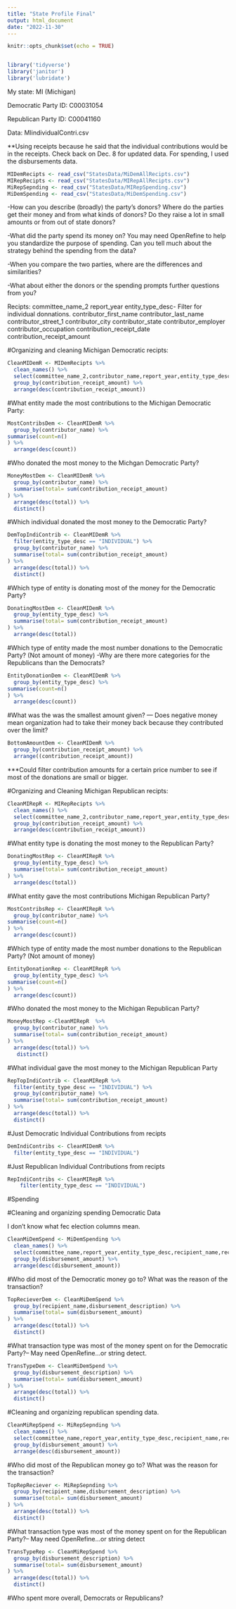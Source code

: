 ```yaml
---
title: "State Profile Final"
output: html_document
date: "2022-11-30"
---
```


```r
knitr::opts_chunk$set(echo = TRUE)
```

```r

```

```r
library('tidyverse')
library('janitor')
library('lubridate')
```



My state: MI (Michigan)

Democratic Party ID: C00031054

Republican Party ID: C00041160

Data: MIindividualContri.csv 

**Using receipts because he said that the individual contributions would be in the receipts. Check back on Dec. 8 for updated data. 
For spending, I used the disbursements data. 

```r
MIDemRecipts <- read_csv("StatesData/MiDemAllRecipts.csv")
MIRepRecipts <- read_csv("StatesData/MIRepAllRecipts.csv")
MiRepSepnding <- read_csv("StatesData/MIRepSpending.csv")
MiDemSpending <- read_csv("StatesData/MiDemSpending.csv")
```
-How can you describe (broadly) the party’s donors? Where do the parties get their money and from what kinds of donors? Do they raise a lot in small amounts or from out of state donors?

-What did the party spend its money on? You may need OpenRefine to help you standardize the purpose of spending. Can you tell much about the strategy behind the spending from the data?

-When you compare the two parties, where are the differences and similarities?

-What about either the donors or the spending prompts further questions from you?

Recipts:
committee_name_2
report_year
entity_type_desc- Filter for individual donnations. 
contributor_first_name
contributor_last_name
contributor_street_1
contributor_city
contributor_state
contributor_employer
contributor_occupation
contribution_receipt_date
contribution_receipt_amount

#Organizing and cleaning Michigan Democratic recipts:

```r
CleanMIDemR <- MIDemRecipts %>% 
  clean_names() %>% 
  select(committee_name_2,contributor_name,report_year,entity_type_desc,contributor_street_1,contributor_city,contributor_state,contributor_employer,contributor_occupation, contribution_receipt_date,contribution_receipt_amount ) %>% 
  group_by(contribution_receipt_amount) %>% 
  arrange(desc(contribution_receipt_amount))
```

#What entity made the most contributions to the Michigan Democratic Party:

```r
MostContribsDem <- CleanMIDemR %>% 
  group_by(contributor_name) %>% 
summarise(count=n()
) %>%
  arrange(desc(count))
```

#Who donated the most money to the Michgan Democratic Party?

```r
MoneyMostDem <- CleanMIDemR %>% 
  group_by(contributor_name) %>% 
  summarise(total= sum(contribution_receipt_amount)
) %>%
  arrange(desc(total)) %>% 
  distinct()
```

#Which individual donated the most money to the Democratic Party?

```r
DemTopIndiContrib <- CleanMIDemR %>% 
  filter(entity_type_desc == "INDIVIDUAL") %>% 
  group_by(contributor_name) %>% 
  summarise(total= sum(contribution_receipt_amount)
) %>%
  arrange(desc(total)) %>% 
  distinct()
```

#Which type of entity is donating most of the money for the Democratic Party?
```r
DonatingMostDem <- CleanMIDemR %>% 
  group_by(entity_type_desc) %>% 
  summarise(total= sum(contribution_receipt_amount)
) %>%
  arrange(desc(total))
```

#Which type of entity made the most number donations to the Democratic Party? (Not amount of money) -Why are there more categories for the Republicans than the Democrats?

```r
EntityDonationDem <- CleanMIDemR %>% 
  group_by(entity_type_desc) %>% 
summarise(count=n()
) %>%
  arrange(desc(count))
```

#What was the was the smallest amount given? --- Does negative money mean organization had to take their money back because they contributed over the limit?

```r
BottomAmountDem <- CleanMIDemR %>% 
  group_by(contribution_receipt_amount) %>% 
  arrange((contribution_receipt_amount))
```

***Could filter contribution amounts for a certain price number to see if most of the donations are small or bigger. 

#Organizing and Cleaning Michigan Republican recipts:

```r
CleanMIRepR <- MIRepRecipts %>% 
  clean_names() %>% 
  select(committee_name_2,contributor_name,report_year,entity_type_desc,contributor_street_1,contributor_city,contributor_state,contributor_employer,contributor_occupation, contribution_receipt_date,contribution_receipt_amount ) %>% 
  group_by(contribution_receipt_amount) %>% 
  arrange(desc(contribution_receipt_amount))
```

#What entity type is donating the most money to the Republican Party? 

```r
DonatingMostRep <- CleanMIRepR %>% 
  group_by(entity_type_desc) %>% 
  summarise(total= sum(contribution_receipt_amount)
) %>%
  arrange(desc(total))
```


#What entity gave the most contributions Michigan Republican Party?

```r
MostContribsRep <- CleanMIRepR %>% 
  group_by(contributor_name) %>% 
summarise(count=n()
) %>%
  arrange(desc(count))
```

#Which type of entity made the most number donations to the Republican Party? (Not amount of money)

```r
EntityDonationRep <- CleanMIRepR %>% 
  group_by(entity_type_desc) %>% 
summarise(count=n()
) %>%
  arrange(desc(count))
```



#Who donated the most money to the Michigan Republican Party?

```r
MoneyMostRep <-CleanMIRepR  %>% 
  group_by(contributor_name) %>% 
  summarise(total= sum(contribution_receipt_amount)
) %>%
  arrange(desc(total)) %>% 
   distinct()
```

#What individual gave the most money to the Michigan Republican Party

```r
RepTopIndiContrib <- CleanMIRepR %>% 
  filter(entity_type_desc == "INDIVIDUAL") %>% 
  group_by(contributor_name) %>% 
  summarise(total= sum(contribution_receipt_amount)
) %>%
  arrange(desc(total)) %>% 
  distinct()
```

#Just Democratic Individual Contributions from recipts

```r
DemIndiContribs <- CleanMIDemR %>% 
  filter(entity_type_desc == "INDIVIDUAL")
```

#Just Republican Individual Contributions from recipts

```r
RepIndiContribs <- CleanMIRepR %>% 
    filter(entity_type_desc == "INDIVIDUAL")
```

#Spending

#Cleaning and organizing spending Democratic Data

I don't know what fec election columns mean.

```r
CleanMiDemSpend <- MiDemSpending %>% 
  clean_names() %>% 
  select(committee_name,report_year,entity_type_desc,recipient_name,recipient_state,beneficiary_committee_name, disbursement_type_description, disbursement_description, disbursement_date, disbursement_amount, fec_election_type_desc,fec_election_year) %>% 
  group_by(disbursement_amount) %>% 
  arrange(desc(disbursement_amount))
```

#Who did most of the Democratic money go to? What was the reason of the transaction?

```r
TopRecieverDem <- CleanMiDemSpend %>% 
  group_by(recipient_name,disbursement_description) %>% 
  summarise(total= sum(disbursement_amount)
) %>%
  arrange(desc(total)) %>% 
  distinct()
```

#What transaction type was most of the money spent on for the Democratic Party?-- May need OpenRefine...or string detect.

```r
TransTypeDem <- CleanMiDemSpend %>% 
  group_by(disbursement_description) %>% 
  summarise(total= sum(disbursement_amount)
) %>%
  arrange(desc(total)) %>% 
  distinct()
```


#Cleaning and organizing republican spending data.

```r
CleanMiRepSpend <- MiRepSepnding %>% 
  clean_names() %>% 
  select(committee_name,report_year,entity_type_desc,recipient_name,recipient_state,beneficiary_committee_name, disbursement_type_description, disbursement_description, disbursement_date, disbursement_amount, fec_election_type_desc,fec_election_year) %>% 
  group_by(disbursement_amount) %>% 
  arrange(desc(disbursement_amount))
```

#Who did most of the Republican money go to? What was the reason for the transaction? 
```r
TopRepReciever <- MiRepSepnding %>% 
  group_by(recipient_name,disbursement_description) %>% 
  summarise(total= sum(disbursement_amount)
) %>%
  arrange(desc(total)) %>% 
  distinct()
```

#What transaction type was most of the money spent on for the Republican Party?-- May need OpenRefine...or string detect
```r
TransTypeRep <- CleanMiRepSpend %>% 
  group_by(disbursement_description) %>% 
  summarise(total= sum(disbursement_amount)
) %>%
  arrange(desc(total)) %>% 
  distinct()
```

#Who spent more overall, Democrats or Republicans? 
